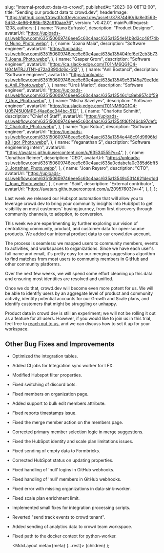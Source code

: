 
  slug: "internal-product-data-to-crowd",
  publishedAt: "2023-08-08T12:00",
  title: "Sending our product data to crowd.dev",
  headerImage:
    "https://github.com/CrowdDotDev/crowd.dev/assets/37874460/6a8e3563-5d53-4e96-886b-f82c910aae76",
  version: "v0.42.0",
  mainPullRequest: 1208,
  authors: [
    {
      name: "Nuno Eufrasio",
      description: "Product Designer",
      avatarUrl:
        "https://uploads-ssl.webflow.com/635150609746eee5c60c4aac/635a1354e14b8d3cc48f74b0_Nuno_Photo.webp",
    },
    {
      name: "Joana Maia",
      description: "Software engineer",
      avatarUrl:
        "https://uploads-ssl.webflow.com/635150609746eee5c60c4aac/635a135404fcf6ef2cb3b737_Joana_Photo.webp",
    },
    {
      name: "Gasper Grom",
      description: "Software engineer",
      avatarUrl: "https://ca.slack-edge.com/T01NM6QG1C4-U04MTRJJTN1-d72a3890dc6c-512",
    },
    {
      name: "Anil Bostanci",
      description: "Software engineer",
      avatarUrl:
        "https://uploads-ssl.webflow.com/635150609746eee5c60c4aac/635a13549c53145a79ec1dde_Anil_Photo.webp",
    },
    {
      name: "Uroš Marlot",
      description: "Software engineer",
      avatarUrl:
        "https://uploads-ssl.webflow.com/635150609746eee5c60c4aac/635a13546c1c8eb957c0f597_Uros_Photo.webp",
    },
    {
      name: "Misha Savelyev",
      description: "Software engineer",
      avatarUrl: "https://ca.slack-edge.com/T01NM6QG1C4-U05745U0MPE-f4ae6ec344bc-512",
    },
    {
      name: "Charlotte Schmitt",
      description: "Chief of Staff",
      avatarUrl:
        "https://uploads-ssl.webflow.com/635150609746eee5c60c4aac/635a1354fd6f246cb97defc2_Charlotte_Photo.webp",
    },
    {
      name: "Igor Kotua",
      description: "Software engineer",
      avatarUrl:
        "https://uploads-ssl.webflow.com/635150609746eee5c60c4aac/635a1354e448c91d9696fda8_Igor_Photo.webp",
    },
    {
      name: "Yeganathan S",
      description: "Software engineering intern",
      avatarUrl: "https://avatars.githubusercontent.com/u/63534555?v=4",
    },
    {
      name: "Jonathan Reimer",
      description: "CEO",
      avatarUrl:
        "https://uploads-ssl.webflow.com/635150609746eee5c60c4aac/635a0cdabefa0c385d6bff53_Jonathan_Photo.webp",
    },
    {
      name: "Joan Reyero",
      description: "CTO",
      avatarUrl:
        "https://uploads-ssl.webflow.com/635150609746eee5c60c4aac/635a13549c5314621dec1ddf_Joan_Photo.webp",
    },
    {
      name: "Saïd",
      description: "External contributor",
      avatarUrl:
        "https://avatars.githubusercontent.com/u/20957603?v=4",
    },
  ],
};

Last week we released our Hubspot automation that will allow you to leverage crowd.dev to bring your community insights into HubSpot
to get visibility on most customers' buying journey, from first discovery through community channels, to adoption, to conversion.

This week we are experimenting by further exploring our vision of centralizing community, product, and customer data for open-source products.
We added our internal product data to our crowd.dev account.

The process is seamless: we mapped users to community members, events to activities, and workspaces to organizations.
Since we have each user's full name and email, it's pretty easy for our merging suggestions algorithm to find matches from most users to community members in GitHub and other community platforms.

Over the next few weeks, we will spend some effort cleaning up this data and ensuring most identities are resolved and unified. 

Once we do that, crowd.dev will become even more potent for us. We will be able to identify users by an aggregate level of product and community activity, identify potential accounts for our Growth and Scale plans, and identify customers that might be struggling or unhappy.

Product data in crowd.dev is still an experiment; we will not be rolling it out as a feature for all users. However, if you would like to join us in
this trial, feel free to [reach out to us](https://cal.com/team/CrowdDotDev/custom-plan), and we can discuss how to set it up for your workspace.

## Other Bug Fixes and Improvements

- Optimized the integration tables. <PullRequest number="1205"/>
- Added CI jobs for Integration sync worker for LFX. <PullRequest number="1201"/>
- Modified Hubspot filter properties. <PullRequest number="1211"/>
- Fixed switching of discord bots. <PullRequest number="1236"/>
- Fixed members on organization page. <PullRequest number="1227"/>
- Added support to bulk edit members attribute. <PullRequest number="1177"/>
- Fixed reports timestamps issue. <PullRequest number="1222"/>
- Fixed the merge member action on the members page. <PullRequest number="1217"/>
- Corrected primary member selection logic in merge suggestions. <PullRequest number="1225"/>
- Fixed the HubSpot identity and scale plan limitations issues. <PullRequest number="1213"/>
- Fixed sending of empty data to Formbricks. <PullRequest number="1210"/>
- Corrected HubSpot status on updating properties. <PullRequest number="1206"/>
- Fixed handling of 'null' logins in GitHub webhooks. <PullRequest number="1229"/>
- Fixed handling of 'null' members in GitHub webhooks. <PullRequest number="1226"/>
- Fixed error with missing organizations in data-sink-worker. <PullRequest number="1216"/>
- Fixed scale plan enrichment limit. <PullRequest number="1214"/>
- Implemented small fixes for integration processing scripts. <PullRequest number="1202"/>
- Reverted "send track events to crowd tenant". <PullRequest number="1207"/>
- Added sending of analytics data to crowd team workspace. <PullRequest number="1203"/>
- Fixed path to the docker context for python-worker. <PullRequest number="1204"/>

  <MdxLayout meta={meta} {...rest}>
    {children}
  </MdxLayout>
);
